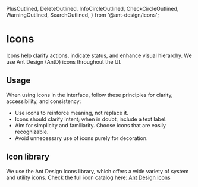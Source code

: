   PlusOutlined,
  DeleteOutlined,
  InfoCircleOutlined,
  CheckCircleOutlined,
  WarningOutlined,
  SearchOutlined,
} from '@ant-design/icons';

<Meta title="Foundations/Icons" />

# Icons

Icons help clarify actions, indicate status, and enhance visual hierarchy. We use Ant Design (AntD) icons throughout the UI.

## Usage

When using icons in the interface, follow these principles for clarity, accessibility, and consistency:

- Use icons to reinforce meaning, not replace it.
- Icons should clarify intent; when in doubt, include a text label.
- Aim for simplicity and familiarity. Choose icons that are easily recognizable.
- Avoid unnecessary use of icons purely for decoration.

## Icon library

We use the Ant Design Icons library, which offers a wide variety of system and utility icons. Check the full icon catalog here: [Ant Design Icons](https://ant.design/components/icon/)
